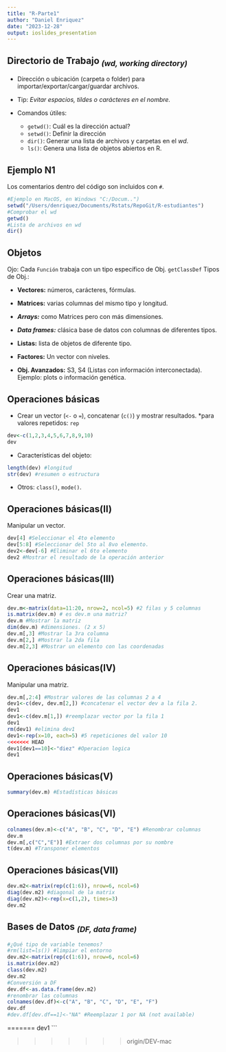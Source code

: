 ```yaml
---
title: "R-Parte1"
author: "Daniel Enriquez"
date: "2023-12-28"
output: ioslides_presentation
---
```

## **Directorio de Trabajo** ~*(wd, working directory)*~

* Dirección o ubicación (carpeta o folder) para importar/exportar/cargar/guardar archivos.
* Tip: *Evitar espacios, tildes o carácteres en el nombre.*

* Comandos útiles:
  * `getwd()`: Cuál es la dirección actual?
  * `setwd()`: Definir la dirección
  * `dir()`: Generar una lista de archivos y carpetas en el *wd*.
  + `ls()`: Genera una lista de objetos abiertos en R.

## **Ejemplo N1**

Los comentarios dentro del código son incluidos con `#`.

```r
#Ejemplo en MacOS, en Windows "C:/Docum..")
setwd("/Users/denriquez/Documents/Rstats/RepoGit/R-estudiantes") 
#Comprobar el wd
getwd()  
#Lista de archivos en wd
dir()

```
## **Objetos**

Ojo: Cada `Función` trabaja con un tipo específico de Obj.  `getClassDef`
Tipos de Obj.:

  * **Vectores:** números, carácteres, fórmulas.
  
  * **Matrices:** varias columnas del mismo tipo y longitud.
  
  * ***Arrays:*** como Matrices pero con más dimensiones.
  
  * ***Data frames:*** clásica base de datos con columnas de diferentes tipos.
  
  * **Listas:** lista de objetos de diferente tipo.
  
  * **Factores:** Un vector con niveles.
  
  * **Obj. Avanzados:** S3, S4 (Listas con información interconectada).  Ejemplo: plots o información genética.

## **Operaciones básicas**
* Crear un vector (`<-` o `=`), concatenar  (`c()`) y mostrar resultados. *para valores repetidos: `rep`
```R
dev<-c(1,2,3,4,5,6,7,8,9,10)
dev
```
* Características del objeto: 
```R
length(dev) #longitud
str(dev) #resumen o estructura
```
* Otros: `class()`, `mode()`.

## **Operaciones básicas(II)**
Manipular un vector.
```R
dev[4] #Seleccionar el 4to elemento
dev[5:8] #Seleccionar del 5to al 8vo elemento.
dev2<-dev[-6] #Eliminar el 6to elemento
dev2 #Mostrar el resultado de la operación anterior
```
## **Operaciones básicas(III)**
Crear una matriz.
```R
dev.m<-matrix(data=11:20, nrow=2, ncol=5) #2 filas y 5 columnas
is.matrix(dev.m) # es dev.m una matriz?
dev.m #Mostrar la matriz
dim(dev.m) #dimensiones. (2 x 5)
dev.m[,3] #Mostrar la 3ra columna
dev.m[2,] #Mostrar la 2da fila
dev.m[2,3] #Mostrar un elemento con las coordenadas
```
## **Operaciones básicas(IV)**
Manipular una matriz.
```R
dev.m[,2:4] #Mostrar valores de las columnas 2 a 4
dev1<-c(dev, dev.m[2,]) #concatenar el vector dev a la fila 2.
dev1
dev1<-c(dev.m[1,]) #reemplazar vector por la fila 1
dev1
rm(dev1) #elimina dev1
dev1<-rep(x=10, each=5) #5 repeticiones del valor 10
<<<<<<< HEAD
dev1[dev1==10]<-"diez" #Operacion logica
dev1
```

## **Operaciones básicas(V)**
```R
summary(dev.m) #Estadísticas básicas
```
## **Operaciones básicas(VI)**
```R
colnames(dev.m)<-c("A", "B", "C", "D", "E") #Renombrar columnas
dev.m
dev.m[,c("C","E")] #Extraer dos columnas por su nombre
t(dev.m) #Transponer elementos

```
## **Operaciones básicas(VII)**
```R
dev.m2<-matrix(rep(c(1:6)), nrow=6, ncol=6)
diag(dev.m2) #diagonal de la matrix
diag(dev.m2)<-rep(x=c(1,2), times=3)
dev.m2
```

## **Bases de Datos ** ~*(DF, data frame)*~
```R
#¿Qué tipo de variable tenemos?
#rm(list=ls()) #limpiar el entorno
dev.m2<-matrix(rep(c(1:6)), nrow=6, ncol=6)
is.matrix(dev.m2)
class(dev.m2)
dev.m2
#Conversión a DF
dev.df<-as.data.frame(dev.m2)
#renombrar las columnas
colnames(dev.df)<-c("A", "B", "C", "D", "E", "F")
dev.df
#dev.df[dev.df==1]<-"NA" #Reemplazar 1 por NA (not available)

````

=======
dev1
```

>>>>>>> origin/DEV-mac
